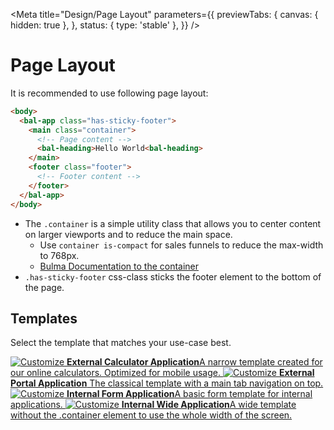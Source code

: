 
<Meta
  title="Design/Page Layout"
  parameters={{
    previewTabs: {
      canvas: { hidden: true },
    },
    status: { type: 'stable' },
  }}
/>

# Page Layout

It is recommended to use following page layout:

```html
<body>
  <bal-app class="has-sticky-footer">
    <main class="container">
      <!-- Page content -->
      <bal-heading>Hello World<bal-heading>
    </main>
    <footer class="footer">
      <!-- Footer content -->
    </footer>
  </bal-app>
</body>
```

- The `.container` is a simple utility class that allows you to center content on larger viewports and to reduce the main space.
  - Use `container is-compact` for sales funnels to reduce the max-width to 768px.
  - [Bulma Documentation to the container](https://bulma.io/documentation/layout/container/)
- `.has-sticky-footer` css-class sticks the footer element to the bottom of the page.

## Templates

Select the template that matches your use-case best.


<div className="link-list">
  <a className="link-item" href="?path=/story/design-page-templates--external-calculator">
    <img src={EyeLogo} alt="Customize" />
    <span>
      <strong>External Calculator Application</strong>A narrow template created for our online calculators. Optimized
      for mobile usage.
    </span>
  </a>
  <a className="link-item" href="?path=/story/design-page-templates--external-calculator">
    <img src={EyeLogo} alt="Customize" />
    <span>
      <strong>External Portal Application</strong>
      The classical template with a main tab navigation on top.
    </span>
  </a>
  <a className="link-item" href="?path=/story/design-page-templates--external-calculator">
    <img src={EyeLogo} alt="Customize" />
    <span>
      <strong>Internal Form Application</strong>A basic form template for internal applications.
    </span>
  </a>
  <a className="link-item" href="?path=/story/design-page-templates--external-calculator">
    <img src={EyeLogo} alt="Customize" />
    <span>
      <strong>Internal Wide Application</strong>A wide template without the .container element to use the whole width of
      the screen.
    </span>
  </a>
</div>

<bal-doc-github link="/stories/design/07-page-layout.stories.mdx"></bal-doc-github>
